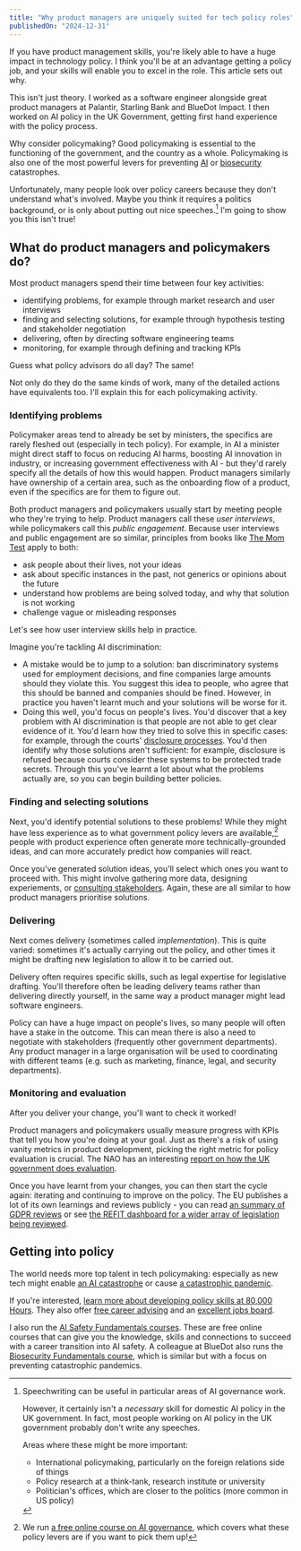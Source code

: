 ```yaml
---
title: "Why product managers are uniquely suited for tech policy roles"
publishedOn: "2024-12-31"
---
```


If you have product management skills, you're likely able to have a huge impact in technology policy.
I think you'll be at an advantage getting a policy job, and your skills will enable you to excel in the role.
This article sets out why.

This isn't just theory.
I worked as a software engineer alongside great product managers at Palantir, Starling Bank and BlueDot Impact.
I then worked on AI policy in the UK Government, getting first hand experience with the policy process.

Why consider policymaking?
Good policymaking is essential to the functioning of the government, and the country as a whole.
Policymaking is also one of the most powerful levers for preventing [AI](https://80000hours.org/problem-profiles/artificial-intelligence/) or [biosecurity](https://80000hours.org/problem-profiles/preventing-catastrophic-pandemics/) catastrophes.

Unfortunately, many people look over policy careers because they don't understand what's involved.
Maybe you think it requires a politics background, or is only about putting out nice speeches.[^1]
I'm going to show you this isn't true!

## What do product managers and policymakers do?

Most product managers spend their time between four key activities:
- identifying problems, for example through market research and user interviews
- finding and selecting solutions, for example through hypothesis testing and stakeholder negotiation
- delivering, often by directing software engineering teams
- monitoring, for example through defining and tracking KPIs

Guess what policy advisors do all day?
The same!

Not only do they do the same kinds of work, many of the detailed actions have equivalents too.
I'll explain this for each policymaking activity.

### Identifying problems

Policymaker areas tend to already be set by ministers, the specifics are rarely fleshed out (especially in tech policy).
For example, in AI a minister might direct staff to focus on reducing AI harms, boosting AI innovation in industry, or increasing government effectiveness with AI - but they'd rarely specify all the details of how this would happen.
Product managers similarly have ownership of a certain area, such as the onboarding flow of a product, even if the specifics are for them to figure out.

Both product managers and policymakers usually start by meeting people who they're trying to help.
Product managers call these _user interviews_, while policymakers call this _public engagement_.
Because user interviews and public engagement are so similar, principles from books like [The Mom Test](https://www.momtestbook.com/) apply to both:
- ask people about their lives, not your ideas
- ask about specific instances in the past, not generics or opinions about the future
- understand how problems are being solved today, and why that solution is not working
- challenge vague or misleading responses

Let's see how user interview skills help in practice.

Imagine you're tackling AI discrimination:
- A mistake would be to jump to a solution: ban discriminatory systems used for employment decisions, and fine companies large amounts should they violate this.
  You suggest this idea to people, who agree that this should be banned and companies should be fined.
  However, in practice you haven't learnt much and your solutions will be worse for it.
- Doing this well, you'd focus on people's lives.
  You'd discover that a key problem with AI discrimination is that people are not able to get clear evidence of it.
  You'd learn how they tried to solve this in specific cases: for example, through the courts' [disclosure processes](https://www.justice.gov.uk/courts/procedure-rules/civil/rules/part31).
  You'd then identify why those solutions aren't sufficient: for example, disclosure is refused because courts consider these systems to be protected trade secrets.
  Through this you've learnt a lot about what the problems actually are, so you can begin building better policies.

### Finding and selecting solutions

Next, you'd identify potential solutions to these problems! While they might have less experience as to what government policy levers are available,[^2] people with product experience often generate more technically-grounded ideas, and can more accurately predict how companies will react.

Once you've generated solution ideas, you'll select which ones you want to proceed with. This might involve gathering more data, designing experiements, or [consulting stakeholders](https://www.civilservant.org.uk/process-consultation.html). Again, these are all similar to how product managers prioritise solutions.

### Delivering

Next comes delivery (sometimes called _implementation_). This is quite varied: sometimes it's actually carrying out the policy, and other times it might be drafting new legislation to allow it to be carried out.

Delivery often requires specific skills, such as legal expertise for legislative drafting. You'll therefore often be leading delivery teams rather than delivering directly yourself, in the same way a product manager might lead software engineers.

Policy can have a huge impact on people's lives, so many people will often have a stake in the outcome. This can mean there is also a need to negotiate with stakeholders (frequently other government departments). Any product manager in a large organisation will be used to coordinating with different teams (e.g. such as marketing, finance, legal, and security departments).

### Monitoring and evaluation

After you deliver your change, you'll want to check it worked!

Product managers and policymakers usually measure progress with KPIs that tell you how you're doing at your goal. Just as there's a risk of using vanity metrics in product development, picking the right metric for policy evaluation is crucial. The NAO has an interesting [report on how the UK government does evaluation](https://www.nao.org.uk/wp-content/uploads/2013/12/10331-001-Evaluation-in-government_NEW.pdf).

Once you have learnt from your changes, you can then start the cycle again: iterating and continuing to improve on the policy. The EU publishes a lot of its own learnings and reviews publicly - you can read [an summary of GDPR reviews](https://www.europarl.europa.eu/RegData/etudes/ATAG/2024/762475/EPRS_ATA(2024)762475_EN.pdf) or see [the REFIT dashboard for a wider array of legislation being reviewed](https://op.europa.eu/webpub/com/refit-scoreboard/en/index.html).

## Getting into policy

The world needs more top talent in tech policymaking: especially as new tech might enable [an AI catastrophe](https://80000hours.org/problem-profiles/artificial-intelligence/) or cause [a catastrophic pandemic](https://80000hours.org/problem-profiles/preventing-catastrophic-pandemics/).

If you're interested, [learn more about developing policy skills at 80,000 Hours](https://80000hours.org/skills/political-bureaucratic/). They also offer [free career advising](https://80000hours.org/speak-with-us/) and an [excellent jobs board](https://jobs.80000hours.org/).

I also run the [AI Safety Fundamentals courses](https://aisafetyfundamentals.com/). These are free online courses that can give you the knowledge, skills and connections to succeed with a career transition into AI safety. A colleague at BlueDot also runs the [Biosecurity Fundamentals course](https://biosecurityfundamentals.com/), which is similar but with a focus on preventing catastrophic pandemics.

[^1]:
    Speechwriting can be useful in particular areas of AI governance work.

    However, it certainly isn't a _necessary_ skill for domestic AI policy in the UK government.
    In fact, most people working on AI policy in the UK government probably don't write any speeches.

    Areas where these might be more important:
    - International policymaking, particularly on the foreign relations side of things
    - Policy research at a think-tank, research institute or university
    - Politician's offices, which are closer to the politics (more common in US policy)

[^2]:
    We run [a free online course on AI governance](https://aisafetyfundamentals.com/governance/), which covers what these policy levers are if you want to pick them up!
